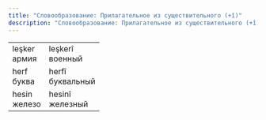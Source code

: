 ```yaml
---
title: "Словообразование: Прилагательное из существительного (+î)"
description: "Словообразование: Прилагательное из существительного (+î)"
---
```


|||
|-|-|
|leşker<br/>армия|leşkerî<br/>военный|
|herf<br/>буква|herfî<br/>буквальный|
|hesin<br/>железо|hesinî<br/>железный|